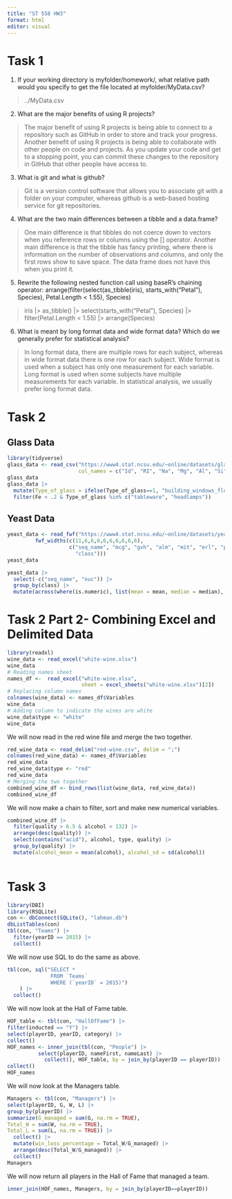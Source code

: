 ```yaml
---
title: "ST 558 HW3"
format: html
editor: visual
---
```


# Task 1

1.  If your working directory is myfolder/homework/, what relative path would you specify to get the file located at myfolder/MyData.csv?

> ../MyData.csv

2.  What are the major benefits of using R projects?

> The major benefit of using R projects is being able to connect to a repository such as GitHub in order to store and track your progress. Another benefit of using R projects is being able to collaborate with other people on code and projects. As you update your code and get to a stopping point, you can commit these changes to the repository in GitHub that other people have access to.

3.  What is git and what is github?

> Git is a version control software that allows you to associate git with a folder on your computer, whereas github is a web-based hosting service for git repositories.

4.  What are the two main differences between a tibble and a data.frame?

> One main difference is that tibbles do not coerce down to vectors when you reference rows or columns using the \[\] operator. Another main difference is that the tibble has fancy printing, where there is information on the number of observations and columns, and only the first rows show to save space. The data frame does not have this when you print it.

5.  Rewrite the following nested function call using baseR’s chaining operator: arrange(filter(select(as_tibble(iris), starts_with("Petal"), Species), Petal.Length \< 1.55), Species)

> iris 
\|\> as_tibble() 
\|\> select(starts_with("Petal"), Species) 
\|\> filter(Petal.Length \< 1.55) 
\|\> arrange(Species)

6.  What is meant by long format data and wide format data? Which do we generally prefer for statistical analysis?

> In long format data, there are multiple rows for each subject, whereas in wide format data there is one row for each subject. Wide format is used when a subject has only one measurement for each variable. Long format is used when some subjects have multiple measurements for each variable. In statistical analysis, we usually prefer long format data.

# Task 2

## Glass Data

```r
library(tidyverse)
glass_data <- read_csv("https://www4.stat.ncsu.edu/~online/datasets/glass.data", 
                       col_names = c("Id", "RI", "Na", "Mg", "Al", "Si", "K", "Ca", "Ba",   "Fe", "Type_of_glass"))
glass_data
glass_data |>
  mutate(Type_of_glass = ifelse(Type_of_glass==1, "building_windows_float_processed", ifelse(Type_of_glass==2, "building_windows_non_float_processed", ifelse(Type_of_glass==3, " vehicle_windows_float_processed", ifelse(Type_of_glass == 4, "vehicle_windows_non_float_processed", ifelse(Type_of_glass == 5, "containers", ifelse(Type_of_glass == 6, "tableware", ifelse(Type_of_glass == 7, "headlamps", NA)))))))) |>
  filter(Fe < .2 & Type_of_glass %in% c("tableware", "headlamps"))
```

## Yeast Data

```r
yeast_data <- read_fwf("https://www4.stat.ncsu.edu/~online/datasets/yeast.data", 
         fwf_widths(c(11,6,6,6,6,6,6,6,6,6),
                    c("seq_name", "mcg", "gvh", "alm", "mit", "erl", "pox", "vac", "nuc", 
                      "class")))
yeast_data

yeast_data |>
  select(-c("seq_name", "nuc")) |>
  group_by(class) |>
  mutate(across(where(is.numeric), list(mean = mean, median = median), .names = "{.col}_{.fn}"))
```

# Task 2 Part 2- Combining Excel and Delimited Data

```r
library(readxl)
wine_data <- read_excel("white-wine.xlsx")
wine_data
# Reading names sheet
names_df <-  read_excel("white-wine.xlsx", 
                        sheet = excel_sheets("white-wine.xlsx")[2])
# Replacing column names
colnames(wine_data) <- names_df$Variables
wine_data
# Adding column to indicate the wines are white
wine_data$type <- "white"
wine_data
```

We will now read in the red wine file and merge the two together.

```r
red_wine_data <- read_delim("red-wine.csv", delim = ";")
colnames(red_wine_data) <- names_df$Variables
red_wine_data
red_wine_data$type <- "red"
red_wine_data
# Merging the two together
combined_wine_df <- bind_rows(list(wine_data, red_wine_data))
combined_wine_df
```

We will now make a chain to filter, sort and make new numerical variables.

```r
combined_wine_df |>
  filter(quality > 6.5 & alcohol < 132) |>
  arrange(desc(quality)) |>
  select(contains("acid"), alcohol, type, quality) |>
  group_by(quality) |>
  mutate(alcohol_mean = mean(alcohol), alcohol_sd = sd(alcohol))
  
```

# Task 3

```r
library(DBI)
library(RSQLite)
con <- dbConnect(SQLite(), "lahman.db")
dbListTables(con)
tbl(con, "Teams") |>
  filter(yearID == 2015) |>
  collect()
```

We will now use SQL to do the same as above.

```r
tbl(con, sql("SELECT *
              FROM `Teams`
              WHERE (`yearID` = 2015)")
    ) |>
  collect()
```

We will now look at the Hall of Fame table.

```r
HOF_table <- tbl(con, "HallOfFame") |> 
filter(inducted == "Y") |>
select(playerID, yearID, category) |> 
collect()
HOF_names <- inner_join(tbl(con, "People") |>
          select(playerID, nameFirst, nameLast) |>
            collect(), HOF_table, by = join_by(playerID == playerID)) |>
collect()
HOF_names
```

We will now look at the Managers table.

```r
Managers <- tbl(con, "Managers") |>
select(playerID, G, W, L) |>
group_by(playerID) |>
summarize(G_managed = sum(G, na.rm = TRUE),
Total_W = sum(W, na.rm = TRUE),
Total_L = sum(L, na.rm = TRUE)) |>
  collect() |>
  mutate(win_loss_percentage = Total_W/G_managed) |>
  arrange(desc(Total_W/G_managed)) |>
  collect()
Managers
```

We will now return all players in the Hall of Fame that managed a team.

```r
inner_join(HOF_names, Managers, by = join_by(playerID==playerID))
```








